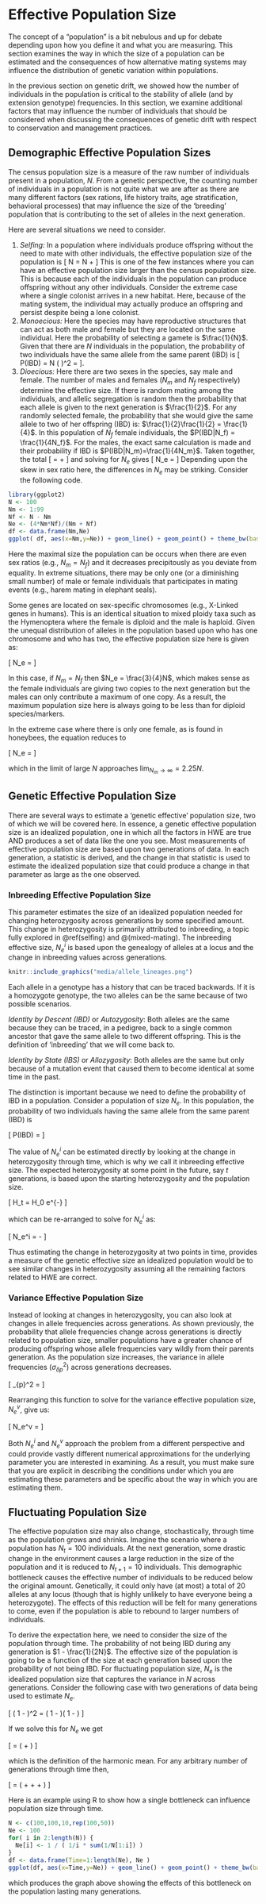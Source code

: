 # Effective Population Size

The concept of a "population" is a bit nebulous and up for debate depending upon how you define it and what you are measuring.  This section examines the way in which the size of a population can be estimated and the consequences of how alternative mating systems may influence the distribution of genetic variation within populations.

In the previous section on genetic drift, we showed how the number of individuals in the population is critical to the stability of allele (and by extension genotype) frequencies.  In this section, we examine additional factors that may influence the number of individuals that should be considered when discussing the consequences of genetic drift with respect to conservation and management practices.

## Demographic Effective Population Sizes

The census population size is a measure of the raw number of individuals present in a population, $N$.  From a genetic perspective, the counting number of individuals in a population is not quite what we are after as there are many different factors (sex rations, life history traits, age stratification, behavioral processes) that may influence the size of the ‘breeding' population that is contributing to the set of alleles in the next generation.   

Here are several situations we need to consider.  

1. *Selfing:*  In a population where individuals produce offspring without the need to mate with other individuals, the effective population size of the population is 
\[
N = N + \frac{1}{2}
\]
This is one of the few instances where you can have an effective population size larger than the census population size. This is because each of the individuals in the population can produce offspring without any other individuals.  Consider the extreme case where a single colonist arrives in a new habitat.  Here, because of the mating system, the individual may actually produce an offspring and persist despite being a lone colonist.  
2. *Monoecious:* Here the species may have reproductive structures that can act as both male and female but they are located on the same individual.  Here the probability of selecting a gamete is $\frac{1}{N}$.  Given that there are $N$ individuals in the population, the probability of two individuals have the same allele from the same parent (IBD) is 
\[
P(IBD) = N \left( \frac{1}{N_e} \right)^2 = \frac{1}{N}
\].   
3. *Dioecious:* Here there are two sexes in the species, say male and female.  The number of males and females ($N_m$ and $N_f$ respectively) determine the effective size.  If there is random mating among the individuals, and allelic segregation is random then the probability that each allele is given to the next generation is $\frac{1}{2}$.  For any randomly selected female,  the probability that she would give the same allele to two of her offspring (IBD) is: $\frac{1}{2}\frac{1}{2} = \frac{1}{4}$.  In this population of $N_f$ female individuals, the $P(IBD|N_f) = \frac{1}{4N_f}$.  For the males, the exact same calculation is made and their probability if IBD is $P(IBD|N_m)=\frac{1}{4N_m}$.  Taken together, the total 
\[
\frac{1}{N_e} = \frac{1}{4N_m} + \frac{1}{4N_f}
\]
and solving for $N_e$ gives
\[
N_e = \frac{4N_mN_f}{N_m + N_f}
\]
Depending upon the skew in sex ratio here, the differences in $N_e$ may be striking.  Consider the following code.

```r
library(ggplot2)
N <- 100
Nm <- 1:99
Nf <- N - Nm
Ne <- (4*Nm*Nf)/(Nm + Nf)
df <- data.frame(Nm,Ne)
ggplot( df, aes(x=Nm,y=Ne)) + geom_line() + geom_point() + theme_bw(base_size=16)
```
Here the maximal size the population can be occurs when there are even sex ratios (e.g., $N_m = N_f$) and it decreases precipitously as you deviate from equality.  In extreme situations, there may be only one (or a diminishing small number) of male or female individuals that participates in mating events (e.g., harem mating in elephant seals).

Some genes are located on sex-specific chromosomes (e.g., X-Linked genes in humans).  This is an identical situation to mixed ploidy taxa such as the Hymenoptera where the female is diploid and the male is haploid.  Given the unequal distribution of alleles in the population based upon who has one chromosome and who has two, the effective population size here is given as:

\[
N_e = \frac{9N_mN_f}{4N_m + 2N_f}
\]

In this case, if $N_m = N_f$ then $N_e = \frac{3}{4}N$, which makes sense as the female individuals are giving two copies to the next generation but the males can only contribute a maximum of one copy.  As a result, the maximum population size here is always going to be less than for diploid species/markers.  

In the extreme case where there is only one female, as is found in honeybees, the equation reduces to

\[
N_e = \frac{9N_m}{4N_m+2}
\]

which in the limit of large $N$ approaches $\lim_{N_m \to \infty} = 2.25N$.

## Genetic Effective Population Size

There are several ways to estimate a ‘genetic effective' population size, two of which we will be covered here.  In essence, a genetic effective population size is an idealized population, one in which all the factors in HWE are true AND produces a set of data like the one you see.  Most measurements of effective population size are based upon two generations of data.  In each generation, a statistic is derived, and the change in that statistic is used to estimate the idealized population size that could produce a change in that parameter as large as the one observed.    

### Inbreeding Effective Population Size

This parameter estimates the size of an idealized population needed for changing heterozygosity across generations by some specified amount.  This change in heterozygosity is primarily attributed to inbreeding, a topic fully explored in \@ref(selfing) and \@(mixed-mating).  The inbreeding effective size, $N_e^i$ is based upon the genealogy of alleles at a locus and the change in inbreeding values across generations. 

```r
knitr::include_graphics("media/allele_lineages.png")
```


Each allele in a genotype has a history that can be traced backwards.  If it is a homozygote genotype, the two alleles can be the same because of two possible scenarios.

*Identity by Descent (IBD)* or *Autozygosity*: Both alleles are the same because they can be traced, in a pedigree, back to a single common ancestor that gave the same allele to two different offspring. This is the definition of ‘inbreeding' that we will come back to.  

*Identity by State (IBS)* or *Allozygosity*: Both alleles are the same but only because of a mutation event that caused them to become identical at some time in the past.

The distinction is important because we need to define the probability of IBD in a population.  Consider a population of size $N_e$. In this population, the probability of two individuals having the same allele from the same parent (IBD) is 

\[
P(IBD) = \frac{1}{2N_e^i}
\]

The value of $N_e^i$ can be estimated directly by looking at the change in heterozygosity through time, which is why we call it inbreeding effective size.  The expected heterozygosity at some point in the future, say $t$ generations, is based upon the starting heterozygosity and the population size.

\[
H_t = H_0 e^{-\frac{t}{2N_e^i}}
\]

which can be re-arranged to solve for $N_e^i$ as:

\[
N_e^i = -\frac{t}{2 \ln \left( \frac{H_t}{H_O} \right) }
\]

Thus estimating the change in heterozygosity at two points in time, provides a measure of the genetic effective size an idealized population would be to see similar changes in heterozygosity assuming all the remaining factors related to HWE are correct.  

### Variance Effective Population Size

Instead of looking at changes in heterozygosity, you can also look at changes in allele frequencies across generations.  As shown previously, the probability that allele frequencies change across generations is directly related to population size, smaller populations have a greater chance of producing offspring whose allele frequencies vary wildly from their parents generation.  As the population size increases, the variance in allele frequencies ($\sigma_{\delta p}^2$) across generations decreases. 

\[
\sigma_{\delta p}^2 = \frac{p_{t-1}q_{t-1}}{N_e^v}
\]

Rearranging this function to solve for the variance effective population size, $N_e^v$, give us:

\[
N_e^v = \frac{p_{t-1}q_{t-1}}{2\sigma_{\delta p}^2}
\]

Both $N_e^i$ and $N_e^v$ approach the problem from a different perspective and could provide vastly different numerical approximations for the underlying parameter you are interested in examining.  As a result, you must make sure that you are explicit in describing the conditions under which you are estimating these parameters and be specific about the way in which you are estimating them.

## Fluctuating Population Size

The effective population size may also change, stochastically, through time as the population grows and shrinks.  Imagine the scenario where a population has $N_t=100$ individuals.  At the next generation, some drastic change in the environment causes a large reduction in the size of the population and it is reduced to $N_{t+1}=10$ individuals.  This demographic bottleneck causes the effective number of individuals to be reduced below the original amount.  Genetically, it could only have (at most) a total of 20 alleles at any locus (though that is highly unlikely to have everyone being a heterozygote).  The effects of this reduction will be felt for many generations to come, even if the population is able to rebound to larger numbers of individuals.

To derive the expectation here, we need to consider the size of the population through time.  The probability of not being IBD during any generation is $1 - \frac{1}{2N}$.  The effective size of the population is going to be a function of the size at each generation based upon the probability of not being IBD. For fluctuating population size, $N_e$ is the idealized population size that captures the variance in $N$ across generations.  Consider the following case with two generations of data being used to estimate $N_e$.

\[
\left( 1 - \frac{1}{2N_e} \right)^2 = \left( 1 - \frac{1}{2N_0} \right)\left( 1 - \frac{1}{2N_1} \right)
\]

If we solve this for $N_e$ we get

\[
\frac{1}{N_e} = \frac{1}{2}\left( \frac{1}{N_0} + \frac{1}{N_1} \right)
\]

which is the definition of the harmonic mean.  For any arbitrary number of generations through time then, 

\[
\frac{1}{N_e} = \frac{1}{t}\left( \frac{1}{N_0} + \frac{1}{N_1} + \cdots + \frac{1}{N_{t-1}} \right)
\]

Here is an example using R to show how a single bottleneck can influence population size through time.  

```r
N <- c(100,100,10,rep(100,50))
Ne <- 100
for( i in 2:length(N)) {
  Ne[i] <- 1 / ( 1/i * sum(1/N[1:i]) )
}
df <- data.frame(Time=1:length(Ne), Ne )
ggplot(df, aes(x=Time,y=Ne)) + geom_line() + geom_point() + theme_bw(base_size=16)
```

which produces the graph above showing the effects of this bottleneck on the population lasting many generations.

